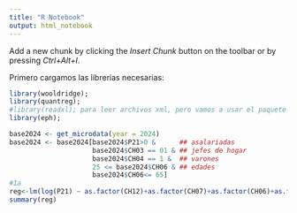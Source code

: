 ```yaml
---
title: "R Notebook"
output: html_notebook
---
```


Add a new chunk by clicking the *Insert Chunk* button on the toolbar or by pressing *Ctrl+Alt+I*.

Primero cargamos las librerias necesarias: 

```r
library(wooldridge);
library(quantreg);
#library(readxl); para leer archivos xml, pero vamos a usar el paquete eph
library(eph);
```

```r
base2024 <- get_microdata(year = 2024)
base2024 <- base2024[base2024$P21>0 &      ## asalariadas
                     base2024$CH03 == 01 & ## jefes de hogar
                     base2024$CH04 == 1 &  ## varones
                     25 <= base2024$CH06 & ## edades
                     base2024$CH06<= 65]
#1a
reg<-lm(log(P21) ~ as.factor(CH12)+as.factor(CH07)+as.factor(CH06)+as.factor(AGLOMERADO)-1,data=base2024)
summary(reg)
```

